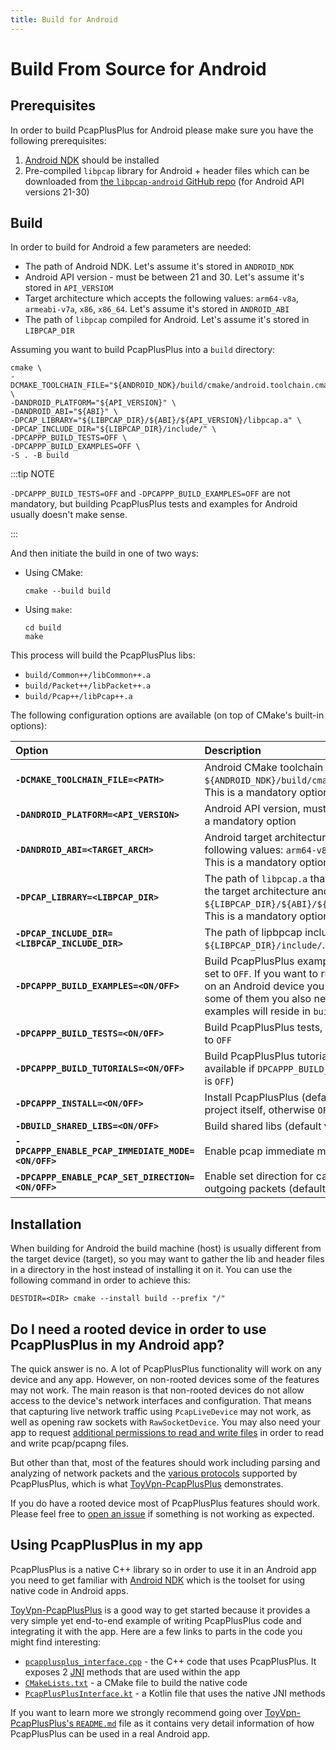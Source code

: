 ```yaml
---
title: Build for Android
---
```


# Build From Source for Android

## Prerequisites

In order to build PcapPlusPlus for Android please make sure you have the following prerequisites:

1. [Android NDK](https://developer.android.com/ndk) should be installed
2. Pre-compiled `libpcap` library for Android + header files which can be downloaded from [the `libpcap-android` GitHub repo](https://github.com/seladb/libpcap-android) (for Android API versions 21-30)

## Build

In order to build for Android a few parameters are needed:

- The path of Android NDK. Let's assume it's stored in `ANDROID_NDK`
- Android API version - must be between 21 and 30. Let's assume it's stored in `API_VERSIOM`
- Target architecture which accepts the following values: `arm64-v8a`, `armeabi-v7a`, `x86`, `x86_64`. Let's assume it's stored in `ANDROID_ABI`
- The path of `libpcap` compiled for Android. Let's assume it's stored in `LIBPCAP_DIR`

Assuming you want to build PcapPlusPlus into a `build` directory:

```shell
cmake \
-DCMAKE_TOOLCHAIN_FILE="${ANDROID_NDK}/build/cmake/android.toolchain.cmake" \
-DANDROID_PLATFORM="${API_VERSION}" \
-DANDROID_ABI="${ABI}" \
-DPCAP_LIBRARY="${LIBPCAP_DIR}/${ABI}/${API_VERSION}/libpcap.a" \
-DPCAP_INCLUDE_DIR="${LIBPCAP_DIR}/include/" \
-DPCAPPP_BUILD_TESTS=OFF \
-DPCAPPP_BUILD_EXAMPLES=OFF \
-S . -B build
```

:::tip NOTE

`-DPCAPPP_BUILD_TESTS=OFF` and `-DPCAPPP_BUILD_EXAMPLES=OFF` are not mandatory, but building PcapPlusPlus tests and examples for Android usually doesn't make sense.

:::

And then initiate the build in one of two ways:

- Using CMake:
  ```shell
  cmake --build build
  ```
- Using `make`:
  ```shell
  cd build
  make
  ```

This process will build the PcapPlusPlus libs:

- `build/Common++/libCommon++.a`
- `build/Packet++/libPacket++.a`
- `build/Pcap++/libPcap++.a`

The following configuration options are available (on top of CMake's built-in options):

| Option                                             | Description                                                                                                                                                                                                                                                                 |
| :------------------------------------------------- | :-------------------------------------------------------------------------------------------------------------------------------------------------------------------------------------------------------------------------------------------------------------------------- |
| **`-DCMAKE_TOOLCHAIN_FILE=<PATH>`**                | Android CMake toolchain file, usuaully resides in: `${ANDROID_NDK}/build/cmake/android.toolchain.cmake`. This is a mandatory option                                                                                                                                         |
| **`-DANDROID_PLATFORM=<API_VERSION>`**             | Android API version, must be between 21 and. . This is a mandatory option                                                                                                                                                                                                   |
| **`-DANDROID_ABI=<TARGET_ARCH>`**                  | Android target architecture which accepts one of the following values: `arm64-v8a`, `armeabi-v7a`, `x86`, `x86_64`. This is a mandatory option                                                                                                                              |
| **`-DPCAP_LIBRARY=<LIBPCAP_DIR>`**                 | The path of `libpcap.a` that is compiled for Android with the target architecture and API version, for example: `${LIBPCAP_DIR}/${ABI}/${API_VERSION}/libpcap.a`. This is a mandatory option                                                                                |
| **`-DPCAP_INCLUDE_DIR=<LIBPCAP_INCLUDE_DIR>`**     | The path of lipbpcap include files, for example: `${LIBPCAP_DIR}/include/`. This is a mandatory option                                                                                                                                                                      |
| **`-DPCAPPP_BUILD_EXAMPLES=<ON/OFF>`**             | Build PcapPlusPlus examples, in most cases should be set to `OFF`. If you want to run [PcapPlusPlus examples](../examples) on an Android device you need shell access, and for some of them you also need a rooted device. The examples will reside in `build/examples_bin` |
| **`-DPCAPPP_BUILD_TESTS=<ON/OFF>`**                | Build PcapPlusPlus tests, in most cases should be set to `OFF`                                                                                                                                                                                                              |
| **`-DPCAPPP_BUILD_TUTORIALS=<ON/OFF>`**            | Build PcapPlusPlus tutorials. This option is only available if `DPCAPPP_BUILD_EXAMPLES=ON` (default value is `OFF`)                                                                                                                                                         |
| **`-DPCAPPP_INSTALL=<ON/OFF>`**                    | Install PcapPlusPlus (default value is `ON` if building the project itself, otherwise `OFF`)                                                                                                                                                                                |
| **`-DBUILD_SHARED_LIBS=<ON/OFF>`**                 | Build shared libs (default value is `OFF`)                                                                                                                                                                                                                                  |
| **`-DPCAPPP_ENABLE_PCAP_IMMEDIATE_MODE=<ON/OFF>`** | Enable pcap immediate mode (default value is `OFF`)                                                                                                                                                                                                                         |
| **`-DPCAPPP_ENABLE_PCAP_SET_DIRECTION=<ON/OFF>`**  | Enable set direction for capturing incoming or outgoing packets (default value is `OFF`)                                                                                                                                                                                    |

## Installation

When building for Android the build machine (host) is usually different from the target device (target), so you may want to gather the lib and header files in a directory in the host instead of installing it on it.
You can use the following command in order to achieve this:

```shell
DESTDIR=<DIR> cmake --install build --prefix "/"
```

## Do I need a rooted device in order to use PcapPlusPlus in my Android app?


The quick answer is no. A lot of PcapPlusPlus functionality will work on any device and any app. However, on non-rooted devices some of the features may not work. The main reason is that non-rooted devices do not allow access to the device's network interfaces and configuration. That means that capturing live network traffic using <APIDocsLink relativePath="/classpcpp_1_1_pcap_live_device.html">`PcapLiveDevice`</APIDocsLink> may not work, as well as opening raw sockets with <APIDocsLink relativePath="/classpcpp_1_1_raw_socket_device.html">`RawSocketDevice`</APIDocsLink>. You may also need your app to request [additional permissions to read and write files](https://developer.android.com/training/data-storage) in order to read and write pcap/pcapng files.

But other than that, most of the features should work including parsing and analyzing of network packets and the [various protocols](../features#supported-network-protocols) supported by PcapPlusPlus, which is what [ToyVpn-PcapPlusPlus](https://github.com/seladb/ToyVpn-PcapPlusPlus) demonstrates.

If you do have a rooted device most of PcapPlusPlus features should work. Please feel free to [open an issue](https://github.com/seladb/PcapPlusPlus/issues) if something is not working as expected.

## Using PcapPlusPlus in my app

PcapPlusPlus is a native C++ library so in order to use it in an Android app you need to get familiar with [Android NDK](https://developer.android.com/ndk) which is the toolset for using native code in Android apps.

[ToyVpn-PcapPlusPlus](https://github.com/seladb/ToyVpn-PcapPlusPlus) is a good way to get started because it provides a very simple yet end-to-end example of writing PcapPlusPlus code and integrating it with the app. Here are a few links to parts in the code you might find interesting:

- [`pcapplusplus_interface.cpp`](https://github.com/seladb/ToyVpn-PcapPlusPlus/blob/master/app/src/main/cpp/pcapplusplus_interface.cpp) - the C++ code that uses PcapPlusPlus. It exposes 2 [JNI](https://developer.android.com/training/articles/perf-jni) methods that are used within the app
- [`CMakeLists.txt`](https://github.com/seladb/ToyVpn-PcapPlusPlus/blob/master/app/src/main/cpp/CMakeLists.txt) - a CMake file to build the native code
- [`PcapPlusPlusInterface.kt`](https://github.com/seladb/ToyVpn-PcapPlusPlus/blob/master/app/src/main/java/com/example/android/pcapplusplus/PcapPlusPlusInterface.kt) - a Kotlin file that uses the native JNI methods

If you want to learn more we strongly recommend going over [ToyVpn-PcapPlusPlus's `README.md`](https://github.com/seladb/ToyVpn-PcapPlusPlus/blob/master/README.md) file as it contains very detail information of how PcapPlusPlus can be used in a real Android app.
